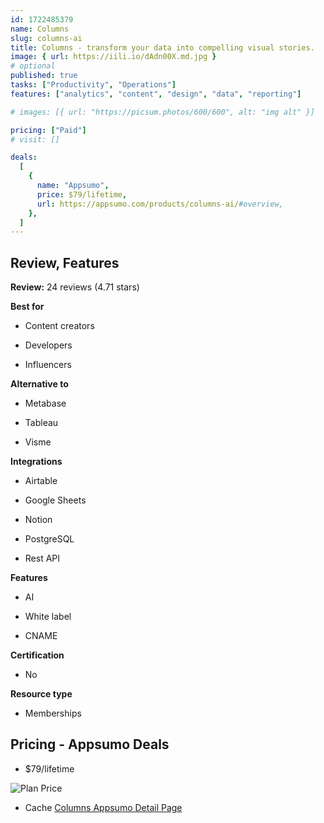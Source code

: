 ```yaml
---
id: 1722485379
name: Columns
slug: columns-ai
title: Columns - transform your data into compelling visual stories.
image: { url: https://iili.io/dAdn00X.md.jpg }
# optional
published: true
tasks: ["Productivity", "Operations"]
features: ["analytics", "content", "design", "data", "reporting"]

# images: [{ url: "https://picsum.photos/600/600", alt: "img alt" }]

pricing: ["Paid"]
# visit: []

deals:
  [
    {
      name: "Appsumo",
      price: $79/lifetime,
      url: https://appsumo.com/products/columns-ai/#overview,
    },
  ]
---
```


## Review, Features

**Review:** 24 reviews (4.71 stars)

**Best for**

- Content creators

- Developers

- Influencers

**Alternative to**

- Metabase

- Tableau

- Visme

**Integrations**

- Airtable

- Google Sheets

- Notion

- PostgreSQL

- Rest API

**Features**

- AI

- White label

- CNAME

**Certification**

- No

**Resource type**

- Memberships

## Pricing - Appsumo Deals

- $79/lifetime

<Img src="https://iili.io/dAdWwQV.png" alt="Plan Price" />

- Cache [Columns Appsumo Detail Page](https://iili.io/dAdWt3X.png)
